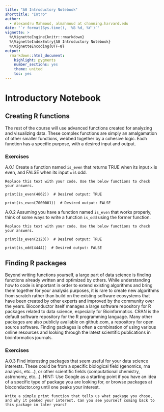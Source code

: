 ```yaml
---
title: "A0 Introductory Notebook"
shorttitle: "Intro"
author:
  - Alexandru Mahmoud, almahmoud at channing.harvard.edu
date: "`r format(Sys.time(), '%B %d, %Y')`"
vignette: >
  %\VignetteEngine{knitr::rmarkdown}
  %\VignetteIndexEntry{A0 Introductory Notebook}
  %\VignetteEncoding{UTF-8}
output:
  rmarkdown::html_document:
    highlight: pygments
    number_sections: yes
    theme: united
    toc: yes
---
```


# Introductory Notebook

## Creating R functions

The rest of the course will use advanced functions created for analyzing and visualizing data.
These complex functions are simply an amalgamation of other smaller functions, webbed together by a cohesive logic.
Each function has a specific purpose, with a desired input and output.

### Exercises

A.0.1 Create a function named `is_even` that returns TRUE when its input `x` is even, and FALSE when its input `x` is odd.

```
Replace this text with your code. Use the below functions to check your answers.
```

```
print(is_even(4862))  # Desired output: TRUE
```
```
print(is_even(7000001))  # Desired output: FALSE
```

A.0.2 Assuming you have a function named `is_even` that works properly, think of some ways to write a function `is_odd` using the former function.

```
Replace this text with your code. Use the below functions to check your answers.
```

```
print(is_even(2123))  # Desired output: TRUE
```
```
print(is_odd(4444))  # Desired output: FALSE
```

## Finding R packages

Beyond writing functions yourself, a large part of data science is finding functions already written and optimized by others. While understanding how to code is important in order to extend existing algorithms and bring them together for your analysis purposes, it is rare to create new algorithms from scratch rather than build on the existing software ecosystems that have been created by other experts and improved by the community over the years. Bioconductor itself manages a large software repository for R packages related to data science, especially for Bioinformatics. CRAN is the default software repository for the R programming language. Many other packages are also publicly available on github.com, a repository for open source software. Finding packages is often a combination of using various online resources and looking through the latest scientific publications in bioinformatics journals.

### Exercises
A.0.3 Find interesting packages that seem useful for your data science interests. These could be from a specific biological field (genomics, rna analysis, etc...), or other scientific fields (computational chemistry, astronomy, etc...). HINT: Use Google as a starting point if you have an idea of a specific type of package you are looking for, or browse packages at bioconductor.org until one peaks your interest.

```
Write a simple print function that tells us what package you chose, and why it peaked your interest. Can you see yourself coming back to this package in later years?
```
